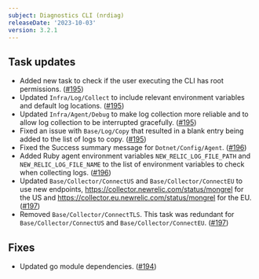 ```yaml
---
subject: Diagnostics CLI (nrdiag)
releaseDate: '2023-10-03'
version: 3.2.1
---
```


## Task updates
- Added new task to check if the user executing the CLI has root permissions. ([#195](https://github.com/newrelic/newrelic-diagnostics-cli/pull/195))
- Updated `Infra/Log/Collect` to include relevant environment variables and default log locations. ([#195](https://github.com/newrelic/newrelic-diagnostics-cli/pull/195))
- Updated `Infra/Agent/Debug` to make log collection more reliable and to allow log collection to be interrupted gracefully. ([#195](https://github.com/newrelic/newrelic-diagnostics-cli/pull/195))
- Fixed an issue with `Base/Log/Copy` that resulted in a blank entry being added to the list of logs to copy. ([#195](https://github.com/newrelic/newrelic-diagnostics-cli/pull/195))
- Fixed the Success summary message for `Dotnet/Config/Agent`.  ([#196](https://github.com/newrelic/newrelic-diagnostics-cli/pull/196))
- Added Ruby agent environment variables `NEW_RELIC_LOG_FILE_PATH` and `NEW_RELIC_LOG_FILE_NAME` to the list of environment variables to check when collecting logs. ([#196](https://github.com/newrelic/newrelic-diagnostics-cli/pull/196))
- Updated `Base/Collector/ConnectUS` and `Base/Collector/ConnectEU` to use new endpoints, https://collector.newrelic.com/status/mongrel for the US and https://collector.eu.newrelic.com/status/mongrel for the EU. ([#197](https://github.com/newrelic/newrelic-diagnostics-cli/pull/197))
- Removed `Base/Collector/ConnectTLS`. This task was redundant for `Base/Collector/ConnectUS` and `Base/Collector/ConnectEU`. ([#197](https://github.com/newrelic/newrelic-diagnostics-cli/pull/197))

## Fixes
- Updated go module dependencies. ([#194](https://github.com/newrelic/newrelic-diagnostics-cli/pull/194))

